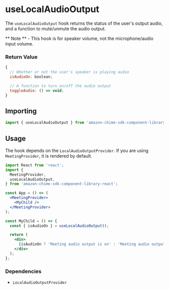 
<Meta title="SDK Hooks/useLocalAudioOutput" />

# useLocalAudioOutput

The `useLocalAudioOutput` hook returns the status of the user's output audio, and a function to mute/unmute the audio output.

** Note ** - This hook is for speaker volume, not the microphone/audio input volume.

### Return Value

```javascript
{
  // Whether or not the user's speaker is playing audio
  isAudioOn: boolean;

  // A function to turn on/off the audio output
  toggleAudio: () => void;
}
```

## Importing

```javascript
import { useLocalAudioOutput } from 'amazon-chime-sdk-component-library-react';
```

## Usage

The hook depends on the `LocalAudioOutputProvider`. If you are using `MeetingProvider`, it is rendered by default.

```jsx
import React from 'react';
import {
  MeetingProvider,
  useLocalAudioOutput,
} from 'amazon-chime-sdk-component-library-react';

const App = () => (
  <MeetingProvider>
    <MyChild />
  </MeetingProvider>
);

const MyChild = () => {
  const { isAudioOn } = useLocalAudioOutput();

  return (
    <div>
      {isAudioOn ? 'Meeting audio output is on' : 'Meeting audio output is off'}
    </div>
  );
};
```

### Dependencies

- `LocalAudioOutputProvider`
